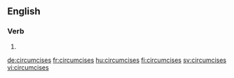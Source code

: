 
==English==

===Verb===
{{head|en|verb form}}

# {{en-third-person singular of|circumcise}}

[[de:circumcises]]
[[fr:circumcises]]
[[hu:circumcises]]
[[fi:circumcises]]
[[sv:circumcises]]
[[vi:circumcises]]